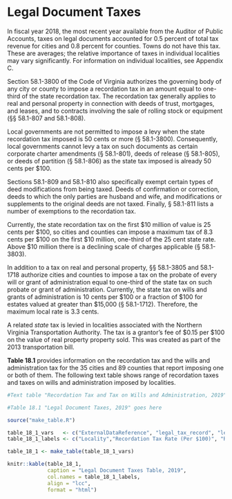 # Legal Document Taxes

In fiscal  year  2018,  the  most  recent  year  available  from  the Auditor of Public Accounts, taxes on legal documents  accounted for 0.5 percent of total tax revenue for cities and 0.8 percent for counties. Towns do not have this tax. These are averages; the relative importance of taxes in individual localities may vary significantly. For information on individual localities, see Appendix C.

Section 58.1-3800 of the Code of Virginia authorizes the governing body of any city or county to impose a recordation tax in an amount equal to one-third of the state recordation tax. The recordation tax generally applies to real and personal property in connection with deeds of trust, mortgages, and leases, and to contracts involving the sale of rolling stock or equipment (§§ 58.1-807 and 58.1-808). 

Local governments are not permitted to impose a levy when the state recordation tax imposed is 50 cents or more (§  58.1-3800).  Consequently,  local  governments  cannot  levy a tax on such documents as certain corporate charter amendments (§ 58.1-801), deeds of release (§ 58.1-805), or deeds of partition (§ 58.1-806) as the state tax imposed is already 50 cents per $100. 

Sections  58.1-809 and 58.1-810 also specifically exempt certain types of deed modifications from being taxed. Deeds of confirmation or correction, deeds to which the only parties are husband and wife, and modifications or supplements to the  original  deeds  are  not  taxed.  Finally,  §  58.1-811  lists  a  number of exemptions to the recordation tax. 

Currently,  the  state  recordation  tax  on  the  first  \$10 million of value is 25 cents per \$100, so cities and counties can  impose  a  maximum  tax  of  8.3  cents  per  \$100  on  the  first \$10 million, one-third of the 25 cent state rate. Above $10 million there is a declining scale of charges applicable (§ 58.1-3803).

In  addition  to  a  tax  on  real  and  personal  property,  §§ 58.1-3805 and 58.1-1718 authorize cities and counties to  impose  a  tax  on  the  probate  of  every  will  or  grant  of  administration  equal  to  one-third  of  the  state  tax  on  such  probate or grant of administration. Currently, the state tax on wills and grants of administration is 10 cents per \$100 or a fraction of \$100 for estates valued at greater than $15,000 (§  58.1-1712).  Therefore,  the  maximum  local  rate  is 3.3 cents.

A  related  *state*  tax  is  levied  in  localities  associated  with  the  Northern  Virginia  Transportation  Authority.  The  tax is a grantor’s fee of \$0.15 per $100 on the value of real property property sold. This was created as part of the 2013 transportation bill.

**Table  18.1**  provides  information  on  the  recordation  tax  and  the  wills  and  administration  tax  for  the  35  cities  and 89 counties that report imposing one or both of them. The following text table shows range of recordation taxes and taxes on wills and administration imposed by localities. 

```r

#Text table "Recordation Tax and Tax on Wills and Administration, 2019" goes here

#Table 18.1 "Legal Document Taxes, 2019" goes here
```

```r
source("make_table.R")
```

```r
table_18_1_vars   <- c("ExternalDataReference", "legal_tax_record", "legal_tax_record_other", "legal_tax_wills", "legal_tax_wills_other")
table_18_1_labels <- c("Locality","Recordation Tax Rate (Per $100)", "Recordation Tax Rate (Per $100)", "Tax on Wills and Administration (Per $100)", "Tax on Wills and Administration (Per $100)")

table_18_1 <- make_table(table_18_1_vars)

knitr::kable(table_18_1, 
             caption = "Legal Document Taxes Table, 2019", 
             col.names = table_18_1_labels, 
             align = "lcc",
             format = "html")
```
